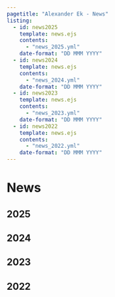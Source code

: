 ```yaml
---
pagetitle: "Alexander Ek - News"
listing:
  - id: news2025
    template: news.ejs
    contents:
      - "news_2025.yml"
    date-format: "DD MMM YYYY"
  - id: news2024
    template: news.ejs
    contents:
      - "news_2024.yml"
    date-format: "DD MMM YYYY"
  - id: news2023
    template: news.ejs
    contents:
      - "news_2023.yml"
    date-format: "DD MMM YYYY"
  - id: news2022
    template: news.ejs
    contents:
      - "news_2022.yml"
    date-format: "DD MMM YYYY"
---
```


# News

## 2025

::: {#news2025}
:::

## 2024

::: {#news2024}
:::

## 2023

::: {#news2023}
:::

## 2022

::: {#news2022}
:::
